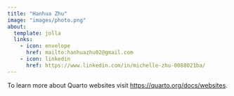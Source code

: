 ```yaml
---
title: "Hanhua Zhu"
image: "images/photo.png"
about:
  template: jolla
  links:
    - icon: envelope
      href: mailto:hanhuazhu02@gmail.com
    - icon: linkedin
      href: https://www.linkedin.com/in/michelle-zhu-0088021ba/
---
```


To learn more about Quarto websites visit <https://quarto.org/docs/websites>.
